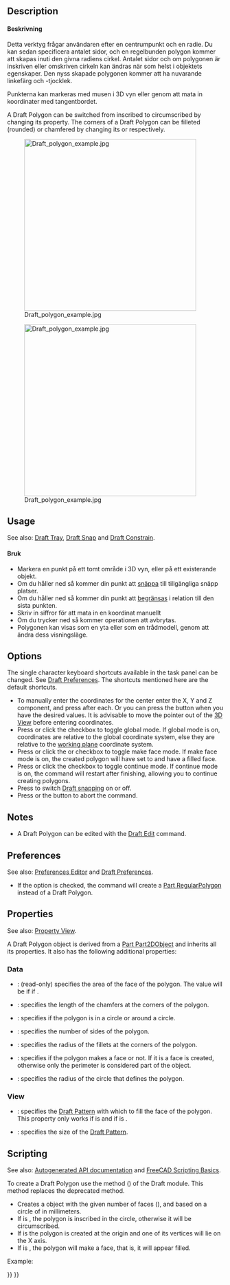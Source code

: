 <languages/>

{{Docnav
|[[Draft_Rectangle|Rectangle]]
|[[Draft_BSpline|BSpline]]
|[[Draft_Workbench|Draft]]
|IconL=Draft_Rectangle.svg
|IconR=Draft_BSpline.svg
|IconC=Workbench_Draft.svg
}}

<div class="mw-translate-fuzzy">
{{GuiCommand/sv|Name=Draft_Polygon|Workbenches=[[Draft_Workbench/sv|Skiss]]|MenuLocation=Draft -> Polygon}}
</div>

==Description== 

<div class="mw-translate-fuzzy">
====Beskrivning====

Detta verktyg frågar användaren efter en centrumpunkt och en radie. Du kan sedan specificera antalet sidor, och en regelbunden  polygon kommer att skapas inuti den givna radiens cirkel. Antalet sidor  och om polygonen är inskriven eller omskriven cirkeln kan ändras när som helst i objektets egenskaper. Den nyss skapade polygonen kommer att ha nuvarande linkefärg och -tjocklek.

Punkterna kan markeras med musen i 3D vyn eller genom att mata in koordinater med tangentbordet.
</div>

A Draft Polygon can be switched from inscribed to circumscribed by changing its {{PropertyData|Draw Mode}} property. The corners of a Draft Polygon can be filleted (rounded) or chamfered by changing its {{PropertyData|Fillet Radius}} or {{PropertyData|Chamfer Size}} respectively.

[[Image:Draft_polygon_example.jpg|400px]]
<div class="mw-translate-fuzzy">
[[Image:Draft_polygon_example.jpg|400px]]
</div>

==Usage== 

See also: [[Draft_Tray|Draft Tray]], [[Draft_Snap|Draft Snap]] and [[Draft_Constrain|Draft Constrain]].

<div class="mw-translate-fuzzy">
====Bruk====

* Markera en punkt på ett tomt område i 3D vyn, eller på ett existerande objekt.
* Om du håller ned {{KEY|CTRL}} så kommer din punkt att [[Draft_Snap/sv|snäppa]] till tillgängliga snäpp platser.
* Om du håller ned{{KEY|SKIFT}} så kommer din punkt att [[Draft_Constrain/sv|begränsas]] i relation till den sista punkten.
* Skriv in siffror för att mata in en koordinat manuellt
* Om du trycker ned {{KEY|ESC}} så kommer operationen att avbrytas.
* Polygonen kan visas som en yta eller som en trådmodell, genom att ändra dess visningsläge.
</div>

==Options==

The single character keyboard shortcuts available in the task panel can be changed. See [[Draft_Preferences|Draft Preferences]]. The shortcuts mentioned here are the default shortcuts.

* To manually enter the coordinates for the center enter the X, Y and Z component, and press {{KEY|Enter}} after each. Or you can press the {{Button|[[Image:Draft_AddPoint.svg|16px]] Enter Point}} button when you have the desired values. It is advisable to move the pointer out of the [[3D_View|3D View]] before entering coordinates.
* Press {{KEY|G}} or click the {{MenuCommand|Global}} checkbox to toggle global mode. If global mode is on, coordinates are relative to the global coordinate system, else they are relative to the [[Draft_SelectPlane|working plane]] coordinate system.
* Press {{KEY|F}} or click the {{MenuCommand|Filled}}{{VersionNoteMinus|1.0}} or {{MenuCommand|Make face}}{{VersionNote|1.1}} checkbox to toggle make face mode. If make face mode is on, the created polygon will have {{PropertyData|Make Face}} set to {{TRUE}} and have a filled face.
* Press {{KEY|N}} or click the {{MenuCommand|Continue}} checkbox to toggle continue mode. If continue mode is on, the command will restart after finishing, allowing you to continue creating polygons.
* Press {{KEY|S}} to switch [[Draft_Snap|Draft snapping]] on or off.
* Press {{KEY|Esc}} or the {{Button|Close}} button to abort the command.

==Notes==

* A Draft Polygon can be edited with the [[Draft_Edit|Draft Edit]] command.

==Preferences==

See also: [[Preferences_Editor|Preferences Editor]] and [[Draft_Preferences|Draft Preferences]].

* If the {{MenuCommand|Edit → Preferences → Draft → General → Create Part primitives if possible}} option is checked, the command will create a [[Part_RegularPolygon|Part RegularPolygon]] instead of a Draft Polygon.

==Properties==

See also: [[Property_View|Property View]].

A Draft Polygon object is derived from a [[Part_Part2DObject|Part Part2DObject]] and inherits all its properties. It also has the following additional properties:

===Data===

{{TitleProperty|Draft}}

* {{PropertyData|Area|Area}}: (read-only) specifies the area of the face of the polygon. The value will be {{value|0.0}} if {{PropertyData|Make Face}} if {{FALSE}}.
* {{PropertyData|Chamfer Size|Length}}: specifies the length of the chamfers at the corners of the polygon.
* {{PropertyData|Draw Mode|Enumeration}}: specifies if the polygon is {{value|inscribed}} in a circle or {{value|circumscribed}} around a circle.
* {{PropertyData|Faces Number|Integer}}: specifies the number of sides of the polygon.
* {{PropertyData|Fillet Radius|Length}}: specifies the radius of the fillets at the corners of the polygon.
* {{PropertyData|Make Face|Bool}}: specifies if the polygon makes a face or not. If it is {{TRUE}} a face is created, otherwise only the perimeter is considered part of the object.
* {{PropertyData|Radius|Length}}: specifies the radius of the circle that defines the polygon.

===View===

{{TitleProperty|Draft}}

* {{PropertyView|Pattern|Enumeration}}: specifies the [[Draft_Pattern|Draft Pattern]] with which to fill the face of the polygon. This property only works if {{PropertyData|Make Face}} is {{TRUE}} and if {{PropertyView|Display Mode}} is {{value|Flat Lines}}.
* {{PropertyView|Pattern Size|Float}}: specifies the size of the [[Draft_Pattern|Draft Pattern]].

==Scripting==

See also: [https://freecad.github.io/SourceDoc/ Autogenerated API documentation] and [[FreeCAD Scripting Basics|FreeCAD Scripting Basics]].

To create a Draft Polygon use the {{incode|make_polygon}} method ({{Version|0.19}}) of the Draft module. This method replaces the deprecated {{incode|makePolygon}} method.

{{Code|code=
polygon = make_polygon(nfaces, radius=1, inscribed=True, placement=None, face=None, support=None)
}}
* Creates a {{incode|polygon}} object with the given number of faces ({{incode|nfaces}}), and based on a circle of {{incode|radius}} in millimeters.
* If {{incode|inscribed}} is {{incode|True}}, the polygon is inscribed in the circle, otherwise it will be circumscribed.
* If {{incode|placement}} is {{incode|None}} the polygon is created at the origin and one of its vertices will lie on the X axis.
* If {{incode|face}} is {{incode|True}}, the polygon will make a face, that is, it will appear filled.

Example:
{{Code|code=
import FreeCAD as App
import Draft

doc = App.newDocument()

polygon1 = Draft.make_polygon(4, radius=500)
polygon2 = Draft.make_polygon(5, radius=750)

zaxis = App.Vector(0, 0, 1)
p3 = App.Vector(1000, 1000, 0)
place3 = App.Placement(p3, App.Rotation(zaxis, 90))

Polygon3 = Draft.make_polygon(6, radius=1450, placement=place3)

doc.recompute()
}}


{{Docnav
|[[Draft_Rectangle|Rectangle]]
|[[Draft_BSpline|BSpline]]
|[[Draft_Workbench|Draft]]
|IconL=Draft_Rectangle.svg
|IconR=Draft_BSpline.svg
|IconC=Workbench_Draft.svg
}}

{{Draft Tools navi{{#translation:}}}}
{{Userdocnavi{{#translation:}}}}